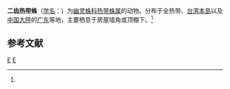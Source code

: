 {{Speciesbox
| taxon = Artema atlanta
| binomial_authority = (Walckenaer, 1837)<ref name='id12830'>{{cite web| url =http://www.bioinfo.cn/db05/BjdwSpecies.php?action=view&id=12830| title =二齿热带蛛| work =《中国动物物种编目数据库》| publisher =中国科学院微生物研究所| author =中国科学院动物研究所| accessdate =2009-04-28| deadurl =yes| archiveurl =https://web.archive.org/web/20160305094252/http://www.bioinfo.cn/db05/BjdwSpecies.php?action=view&id=12830| archivedate =2016-03-05}}</ref>
}}

'''二齿热带蛛'''（[[学名|学名]]：{{lang|la|''Artema atlanta''}}）为[[幽灵蛛科|幽灵蛛科]][[热带蛛属|热带蛛属]]的动物。分布于全热带、[[台湾本島|台湾本島]]以及[[中国大陸|中国大陸]]的[[广东|广东]]等地，主要栖息于房屋墙角或顶棚下。<ref name='id12830'/>

== 参考文献 ==
{{reflist}}

{{蜘蛛小作品}}

{{taxonbar}}
[[Category:_1827年描述的动物|E]]
[[Category:热带蛛属|E]]